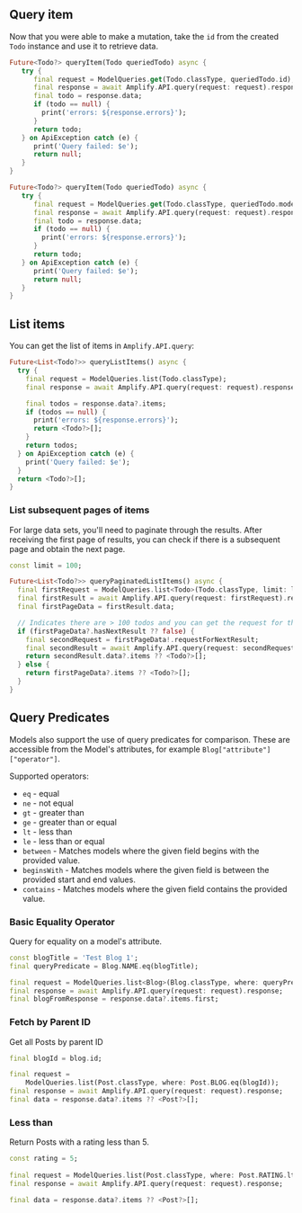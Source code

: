 ## Query item

Now that you were able to make a mutation, take the `id` from the created `Todo` instance and use it to retrieve data.

<BlockSwitcher>

<Block name="Stable (Mobile)">

```dart
Future<Todo?> queryItem(Todo queriedTodo) async {
   try {
      final request = ModelQueries.get(Todo.classType, queriedTodo.id);
      final response = await Amplify.API.query(request: request).response;
      final todo = response.data;
      if (todo == null) {
        print('errors: ${response.errors}');
      }
      return todo;
   } on ApiException catch (e) {
      print('Query failed: $e');
      return null;
   }
}
```

</Block>

<Block name="Developer Preview (Mobile, Web & Desktop)">

```dart
Future<Todo?> queryItem(Todo queriedTodo) async {
   try {
      final request = ModelQueries.get(Todo.classType, queriedTodo.modelIdentifier);
      final response = await Amplify.API.query(request: request).response;
      final todo = response.data;
      if (todo == null) {
        print('errors: ${response.errors}');
      }
      return todo;
   } on ApiException catch (e) {
      print('Query failed: $e');
      return null;
   }
}
```

</Block>

</BlockSwitcher>

## List items

You can get the list of items in `Amplify.API.query`:

```dart
Future<List<Todo?>> queryListItems() async {
  try {
    final request = ModelQueries.list(Todo.classType);
    final response = await Amplify.API.query(request: request).response;

    final todos = response.data?.items;
    if (todos == null) {
      print('errors: ${response.errors}');
      return <Todo?>[];
    }
    return todos;
  } on ApiException catch (e) {
    print('Query failed: $e');
  }
  return <Todo?>[];
}
```

### List subsequent pages of items

For large data sets, you'll need to paginate through the results. After receiving the first page of results, you can check if there is a subsequent page and obtain the next page.

```dart
const limit = 100;

Future<List<Todo?>> queryPaginatedListItems() async {
  final firstRequest = ModelQueries.list<Todo>(Todo.classType, limit: limit);
  final firstResult = await Amplify.API.query(request: firstRequest).response;
  final firstPageData = firstResult.data;

  // Indicates there are > 100 todos and you can get the request for the next set.
  if (firstPageData?.hasNextResult ?? false) {
    final secondRequest = firstPageData!.requestForNextResult;
    final secondResult = await Amplify.API.query(request: secondRequest!).response;
    return secondResult.data?.items ?? <Todo?>[];
  } else {
    return firstPageData?.items ?? <Todo?>[];
  }
}
```

## Query Predicates

Models also support the use of query predicates for comparison. These are accessible from the Model's attributes, for example `Blog["attribute"]["operator"]`. 

Supported operators: 
- `eq` - equal
- `ne` - not equal 
- `gt` - greater than 
- `ge` - greater than or equal 
- `lt` - less than 
- `le` - less than or equal
- `between` - Matches models where the given field begins with the provided value.
- `beginsWith` - Matches models where the given field is between the provided start and end values.
- `contains` - Matches models where the given field contains the provided value.

### Basic Equality Operator

Query for equality on a model's attribute.

```dart
const blogTitle = 'Test Blog 1';
final queryPredicate = Blog.NAME.eq(blogTitle);

final request = ModelQueries.list<Blog>(Blog.classType, where: queryPredicate);
final response = await Amplify.API.query(request: request).response;
final blogFromResponse = response.data?.items.first;
```

### Fetch by Parent ID

Get all Posts by parent ID

```dart
final blogId = blog.id;

final request =
    ModelQueries.list(Post.classType, where: Post.BLOG.eq(blogId));
final response = await Amplify.API.query(request: request).response;
final data = response.data?.items ?? <Post?>[];
```

### Less than

Return Posts with a rating less than 5.

```dart
const rating = 5;
    
final request = ModelQueries.list(Post.classType, where: Post.RATING.lt(rating));
final response = await Amplify.API.query(request: request).response;

final data = response.data?.items ?? <Post?>[];
```